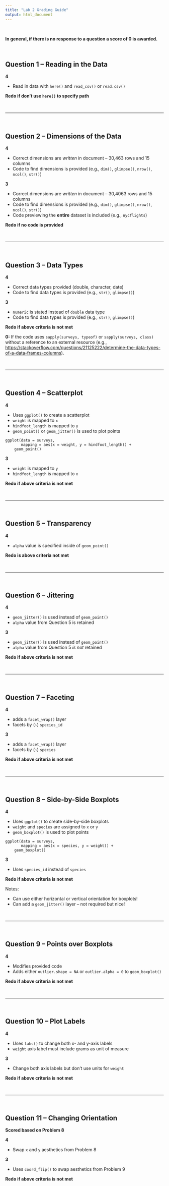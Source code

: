 ```yaml
---
title: "Lab 2 Grading Guide"
output: html_document
---
```


</br>

**In general, if there is no response to a question a score of 0 is awarded.**

</br>

## Question 1 -- Reading in the Data

**4** 

- Read in data with `here()` and `read_csv()` or `read.csv()`

**Redo if don’t use `here()` to specify path**

</br>

***

</br>

## Question 2 -- Dimensions of the Data

**4** 

- Correct dimensions are *written* in document -- 30,463 rows and 15 columns
- Code to find dimensions is provided (e.g., `dim()`, `glimpse()`, `nrow()`, 
`ncol()`, `str()`)

**3** 

- Correct dimensions are *written* in document -- 30,4063 rows and 15 columns
- Code to find dimensions is provided (e.g., `dim()`, `glimpse()`, `nrow()`, 
`ncol()`, `str()`)
- Code previewing the **entire** dataset is included (e.g., `nycflights`)

**Redo if no code is provided**

</br>

***

</br>

## Question 3 -- Data Types

**4**

- Correct data types provided (double, character, date) 
- Code to find data types is provided (e.g., `str()`, `glimpse()`)

**3** 

- `numeric` is stated instead of `double` data type
- Code to find data types is provided (e.g., `str()`, `glimpse()`)

**Redo if above criteria is not met**

**0:** If the code uses `sapply(surveys, typeof)` or `sapply(surveys, class)`
without a reference to an external resource (e.g., [https://stackoverflow.com/questions/21125222/determine-the-data-types-of-a-data-frames-columns](Stack Overflow)). 

</br>

***

</br>

## Question 4 -- Scatterplot

**4**

- Uses `ggplot()` to create a scatterplot
- `weight` is mapped to `x`
- `hindfoot_length` is mapped to `y`
- `geom_point()` or `geom_jitter()` is used to plot points

```
ggplot(data = surveys,
       mapping = aes(x = weight, y = hindfoot_length)) +
    geom_point()
```

**3** 

- `weight` is mapped to `y`
- `hindfoot_length` is mapped to `x`

**Redo if above criteria is not met**

</br>

***

</br>

## Question 5 -- Transparency

**4**

- `alpha` value is specified inside of `geom_point()`

**Redo is above criteria not met**

</br>

***

</br>

## Question 6 -- Jittering

**4** 

- `geom_jitter()` is used instead of `geom_point()`
- `alpha` value from Question 5 is retained

**3** 

- `geom_jitter()` is used instead of `geom_point()`
- `alpha` value from Question 5 *is not* retained

**Redo if above criteria is not met**

</br>

***

</br>

## Question 7 -- Faceting

**4** 

- adds a `facet_wrap()` layer
- facets by (`~`) `species_id` 

**3** 

- adds a `facet_wrap()` layer
- facets by (`~`) `species`

**Redo if above criteria is not met**

</br>

***

</br>

## Question 8 -- Side-by-Side Boxplots

**4** 

- Uses `ggplot()` to create side-by-side boxplots
- `weight` and `species` are assigned to `x` or `y`
- `geom_boxplot()` is used to plot points

```
ggplot(data = surveys, 
       mapping = aes(x = species, y = weight)) +
    geom_boxplot()
```

**3** 

- Uses `species_id` instead of `species`

**Redo if above criteria is not met**

Notes:

- Can use either horizontal or vertical orientation for boxplots!
- Can add a `geom_jitter()` layer -- not required but nice!

</br>

***

</br>

## Question 9 -- Points over Boxplots

**4** 

- Modifies provided code
- Adds either `outlier.shape = NA` or `outlier.alpha = 0` to `geom_boxplot()`

**Redo if above criteria is not met**

</br>

***

</br>

## Question 10 -- Plot Labels

**4** 

- Uses `labs()` to change both x- and y-axis labels
- `weight` axis label must include grams as unit of measure

**3** 

- Change both axis labels but don’t use units for `weight`

**Redo if above criteria is not met** 

</br>

***

</br>

## Question 11 -- Changing Orientation

**Scored based on Problem 8**

**4**

- Swap `x` and `y` aesthetics from Problem 8

**3** 

- Uses `coord_flip()` to swap aesthetics from Problem 9 

**Redo if above criteria is not met**
